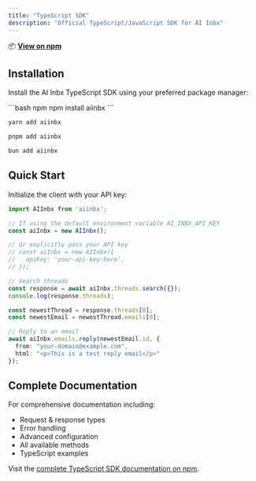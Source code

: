 ```yaml
---
title: "TypeScript SDK"
description: "Official TypeScript/JavaScript SDK for AI Inbx"
---
```


📦 **[View on npm](https://www.npmjs.com/package/aiinbx)**

## Installation

Install the AI Inbx TypeScript SDK using your preferred package manager:

<CodeGroup>
```bash npm
npm install aiinbx
```

```bash yarn
yarn add aiinbx
```

```bash pnpm
pnpm add aiinbx
```

```bash bun
bun add aiinbx
```
</CodeGroup>

## Quick Start

Initialize the client with your API key:

```typescript
import AIInbx from 'aiinbx';

// If using the default environment variable AI_INBX_API_KEY
const aiInbx = new AIInbx();

// Or explicitly pass your API key
// const aiInbx = new AIInbx({
//   apiKey: 'your-api-key-here',
// });

// Search threads
const response = await aiInbx.threads.search({});
console.log(response.threads);

const newestThread = response.threads[0];
const newestEmail = newestThread.emails[0];

// Reply to an email
await aiInbx.emails.reply(newestEmail.id, {
  from: "your-domain@example.com",
  html: "<p>This is a test reply email</p>"
});
```

## Complete Documentation

For comprehensive documentation including:
- Request & response types
- Error handling
- Advanced configuration
- All available methods
- TypeScript examples

Visit the [complete TypeScript SDK documentation on npm](https://www.npmjs.com/package/aiinbx). 